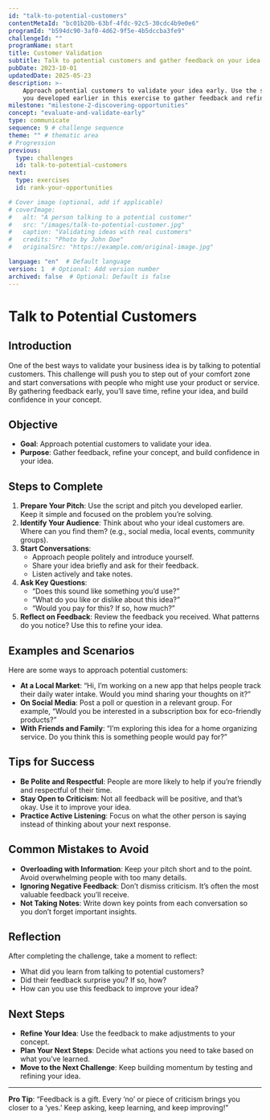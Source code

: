 ```yaml
---
id: "talk-to-potential-customers"  
contentMetaId: "bc01b20b-63bf-4fdc-92c5-30cdc4b9e0e6"  
programId: "b594dc90-3af0-4d62-9f5e-4b5dccba3fe9"  
challengeId: ""
programName: start
title: Customer Validation
subtitle: Talk to potential customers and gather feedback on your idea.
pubDate: 2023-10-01  
updatedDate: 2025-05-23  
description: >-
    Approach potential customers to validate your idea early. Use the script and pitch 
    you developed earlier in this exercise to gather feedback and refine your concept.
milestone: "milestone-2-discovering-opportunities"  
concept: "evaluate-and-validate-early"  
type: communicate
sequence: 9 # challenge sequence
theme: "" # thematic area
# Progression
previous:
  type: challenges		 
  id: talk-to-potential-customers
next:
  type: exercises					
  id: rank-your-opportunities	

# Cover image (optional, add if applicable)
# coverImage:
#   alt: "A person talking to a potential customer"
#   src: "/images/talk-to-potential-customer.jpg"
#   caption: "Validating ideas with real customers"
#   credits: "Photo by John Doe"
#   originalSrc: "https://example.com/original-image.jpg"

language: "en"  # Default language
version: 1  # Optional: Add version number
archived: false  # Optional: Default is false
---
```


# Talk to Potential Customers

## Introduction
One of the best ways to validate your business idea is by talking to potential customers. This challenge will push you to step out of your comfort zone and start conversations with people who might use your product or service. By gathering feedback early, you’ll save time, refine your idea, and build confidence in your concept.

## Objective
- **Goal**: Approach potential customers to validate your idea.
- **Purpose**: Gather feedback, refine your concept, and build confidence in your idea.

## Steps to Complete
1. **Prepare Your Pitch**: Use the script and pitch you developed earlier. Keep it simple and focused on the problem you’re solving.
2. **Identify Your Audience**: Think about who your ideal customers are. Where can you find them? (e.g., social media, local events, community groups).
3. **Start Conversations**:
   - Approach people politely and introduce yourself.
   - Share your idea briefly and ask for their feedback.
   - Listen actively and take notes.
4. **Ask Key Questions**:
   - “Does this sound like something you’d use?”
   - “What do you like or dislike about this idea?”
   - “Would you pay for this? If so, how much?”
5. **Reflect on Feedback**: Review the feedback you received. What patterns do you notice? Use this to refine your idea.

## Examples and Scenarios
Here are some ways to approach potential customers:
- **At a Local Market**: “Hi, I’m working on a new app that helps people track their daily water intake. Would you mind sharing your thoughts on it?”
- **On Social Media**: Post a poll or question in a relevant group. For example, “Would you be interested in a subscription box for eco-friendly products?”
- **With Friends and Family**: “I’m exploring this idea for a home organizing service. Do you think this is something people would pay for?”

## Tips for Success
- **Be Polite and Respectful**: People are more likely to help if you’re friendly and respectful of their time.
- **Stay Open to Criticism**: Not all feedback will be positive, and that’s okay. Use it to improve your idea.
- **Practice Active Listening**: Focus on what the other person is saying instead of thinking about your next response.

## Common Mistakes to Avoid
- **Overloading with Information**: Keep your pitch short and to the point. Avoid overwhelming people with too many details.
- **Ignoring Negative Feedback**: Don’t dismiss criticism. It’s often the most valuable feedback you’ll receive.
- **Not Taking Notes**: Write down key points from each conversation so you don’t forget important insights.

## Reflection
After completing the challenge, take a moment to reflect:
- What did you learn from talking to potential customers?
- Did their feedback surprise you? If so, how?
- How can you use this feedback to improve your idea?

## Next Steps
- **Refine Your Idea**: Use the feedback to make adjustments to your concept.
- **Plan Your Next Steps**: Decide what actions you need to take based on what you’ve learned.
- **Move to the Next Challenge**: Keep building momentum by testing and refining your idea.

---

**Pro Tip**: “Feedback is a gift. Every ‘no’ or piece of criticism brings you closer to a ‘yes.’ Keep asking, keep learning, and keep improving!”
